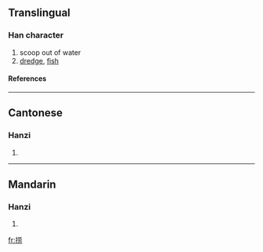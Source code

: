 {{see|撈}}

==Translingual==
===Han character===
{{Han char|rn=64|rad=手|as=07|sn=10|four=|canj=手廿月尸 (QTBS)}}
# scoop out of water
# [[dredge]], [[fish]]
====References====
{{Han ref|kx=0434.241|hdz=31878.010|uh=635E|ud=25438}}
----
==Cantonese==
===Hanzi===
{{yue-hanzi|jyut=|y=laau4, lou4}}
# {{defn|Cantonese}}
----
==Mandarin==
===Hanzi===
{{cmn-hanzi|tra=撈|pin=[[lāo]] (lao1)|wg=lao<sup>1</sup>}}
# {{defn|Mandarin}}

[[fr:捞]]